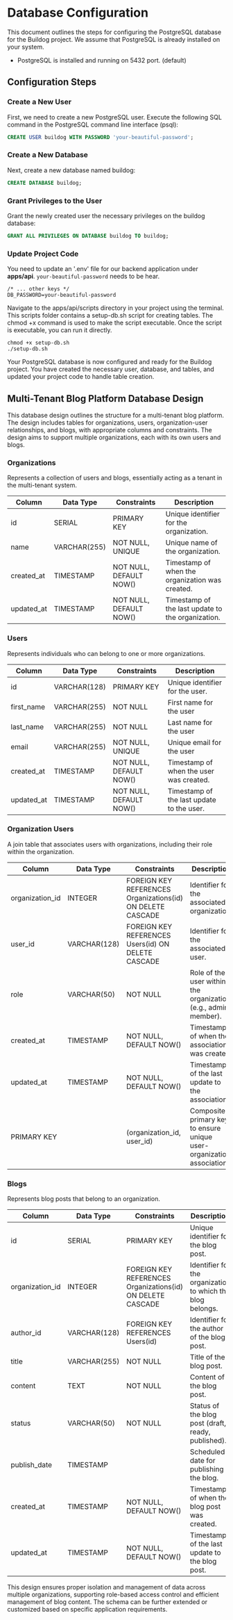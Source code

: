 # Database Configuration

This document outlines the steps for configuring the PostgreSQL database for the Buildog project. We assume that PostgreSQL is already installed on your system.

- PostgreSQL is installed and running on 5432 port. (default)

## Configuration Steps

### Create a New User

First, we need to create a new PostgreSQL user. Execute the following SQL command in the PostgreSQL command line interface (psql):

```sql
CREATE USER buildog WITH PASSWORD 'your-beautiful-password';
```

### Create a New Database

Next, create a new database named buildog:
```sql
CREATE DATABASE buildog;
```

### Grant Privileges to the User

Grant the newly created user the necessary privileges on the buildog database:
```sql
GRANT ALL PRIVILEGES ON DATABASE buildog TO buildog;
```

### Update Project Code

You need to update an '.env' file for our backend application under **apps/api**. `your-beautiful-password` needs to be hear.

```env
/* ... other keys */
DB_PASSWORD=your-beautiful-password
```


Navigate to the apps/api/scripts directory in your project using the terminal. This scripts folder contains a setup-db.sh script for creating tables. The chmod +x command is used to make the script executable. Once the script is executable, you can run it directly.
```
chmod +x setup-db.sh
./setup-db.sh
```

Your PostgreSQL database is now configured and ready for the Buildog project. You have created the necessary user, database, and tables, and updated your project code to handle table creation.

## Multi-Tenant Blog Platform Database Design

This database design outlines the structure for a multi-tenant blog platform. The design includes tables for organizations, users, organization-user relationships, and blogs, with appropriate columns and constraints. The design aims to support multiple organizations, each with its own users and blogs.

### Organizations

Represents a collection of users and blogs, essentially acting as a tenant in the multi-tenant system.

| Column      | Data Type      | Constraints                     | Description                                         |
|-------------|----------------|---------------------------------|-----------------------------------------------------|
| id          | SERIAL         | PRIMARY KEY                     | Unique identifier for the organization.             |
| name        | VARCHAR(255)   | NOT NULL, UNIQUE                | Unique name of the organization.                           |
| created_at  | TIMESTAMP      | NOT NULL, DEFAULT NOW()         | Timestamp of when the organization was created.     |
| updated_at  | TIMESTAMP      | NOT NULL, DEFAULT NOW()         | Timestamp of the last update to the organization.   |


### Users

Represents individuals who can belong to one or more organizations.

| Column        | Data Type      | Constraints                     | Description                                         |
|---------------|----------------|---------------------------------|-----------------------------------------------------|
| id            | VARCHAR(128)   | PRIMARY KEY                     | Unique identifier for the user.                     |
| first_name    | VARCHAR(255)   | NOT NULL                        | First name for the user                             |
| last_name     | VARCHAR(255)   | NOT NULL                        | Last name for the user                              |
| email         | VARCHAR(255)   | NOT NULL, UNIQUE                | Unique email for the user                           |
| created_at    | TIMESTAMP      | NOT NULL, DEFAULT NOW()         | Timestamp of when the user was created.             |
| updated_at    | TIMESTAMP      | NOT NULL, DEFAULT NOW()         | Timestamp of the last update to the user.           |

### Organization Users

A join table that associates users with organizations, including their role within the organization.

| Column            | Data Type      | Constraints                                                | Description                                                            |
|-------------------|----------------|------------------------------------------------------------|------------------------------------------------------------------------|
| organization_id   | INTEGER        | FOREIGN KEY REFERENCES Organizations(id) ON DELETE CASCADE | Identifier for the associated organization.                            |
| user_id           | VARCHAR(128)   | FOREIGN KEY REFERENCES Users(id) ON DELETE CASCADE         | Identifier for the associated user.                                    |
| role              | VARCHAR(50)    | NOT NULL                                                   | Role of the user within the organization (e.g., admin, member).        |
| created_at        | TIMESTAMP      | NOT NULL, DEFAULT NOW()                                    | Timestamp of when the association was created.                         |
| updated_at        | TIMESTAMP      | NOT NULL, DEFAULT NOW()                                    | Timestamp of the last update to the association.                       |
| PRIMARY KEY       |                | (organization_id, user_id)                                 | Composite primary key to ensure unique user-organization associations. |

### Blogs

Represents blog posts that belong to an organization.

| Column           | Data Type      | Constraints                                                | Description                                                |
|------------------|----------------|------------------------------------------------------------|------------------------------------------------------------|
| id               | SERIAL         | PRIMARY KEY                                                | Unique identifier for the blog post.                       |
| organization_id  | INTEGER        | FOREIGN KEY REFERENCES Organizations(id) ON DELETE CASCADE | Identifier for the organization to which the blog belongs. |
| author_id        | VARCHAR(128)   | FOREIGN KEY REFERENCES Users(id)                           | Identifier for the author of the blog post.                |
| title            | VARCHAR(255)   | NOT NULL                                                   | Title of the blog post.                                    |
| content          | TEXT           | NOT NULL                                                   | Content of the blog post.                                  |
| status           | VARCHAR(50)    | NOT NULL                                                   | Status of the blog post (draft, ready, published).         |
| publish_date     | TIMESTAMP      |                                                            | Scheduled date for publishing the blog.                    |
| created_at       | TIMESTAMP      | NOT NULL, DEFAULT NOW()                                    | Timestamp of when the blog post was created.               |
| updated_at       | TIMESTAMP      | NOT NULL, DEFAULT NOW()                                    | Timestamp of the last update to the blog post.             |

This design ensures proper isolation and management of data across multiple organizations, supporting role-based access control and efficient management of blog content. The schema can be further extended or customized based on specific application requirements.